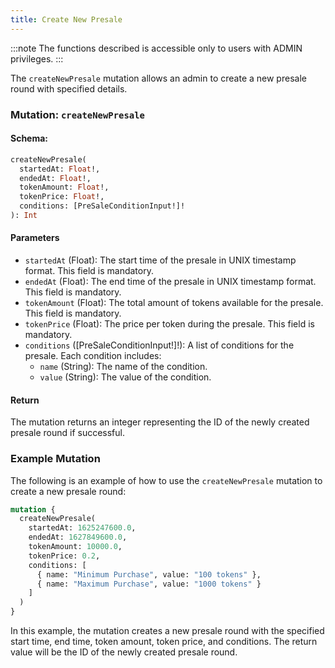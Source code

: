 ```yaml
---
title: Create New Presale
---
```



:::note
The functions described is accessible only to users with ADMIN privileges.
:::

The `createNewPresale` mutation allows an admin to create a new presale round with specified details.

### Mutation: `createNewPresale`

#### Schema:
```graphql
createNewPresale(
  startedAt: Float!,
  endedAt: Float!,
  tokenAmount: Float!,
  tokenPrice: Float!,
  conditions: [PreSaleConditionInput!]!
): Int
```

#### Parameters

- `startedAt` (Float): The start time of the presale in UNIX timestamp format. This field is mandatory.
- `endedAt` (Float): The end time of the presale in UNIX timestamp format. This field is mandatory.
- `tokenAmount` (Float): The total amount of tokens available for the presale. This field is mandatory.
- `tokenPrice` (Float): The price per token during the presale. This field is mandatory.
- `conditions` ([PreSaleConditionInput!]!): A list of conditions for the presale. Each condition includes:
  - `name` (String): The name of the condition.
  - `value` (String): The value of the condition.

#### Return

The mutation returns an integer representing the ID of the newly created presale round if successful.

### Example Mutation

The following is an example of how to use the `createNewPresale` mutation to create a new presale round:

```graphql
mutation {
  createNewPresale(
    startedAt: 1625247600.0,
    endedAt: 1627849600.0,
    tokenAmount: 10000.0,
    tokenPrice: 0.2,
    conditions: [
      { name: "Minimum Purchase", value: "100 tokens" },
      { name: "Maximum Purchase", value: "1000 tokens" }
    ]
  )
}
```

In this example, the mutation creates a new presale round with the specified start time, end time, token amount, token price, and conditions. The return value will be the ID of the newly created presale round.